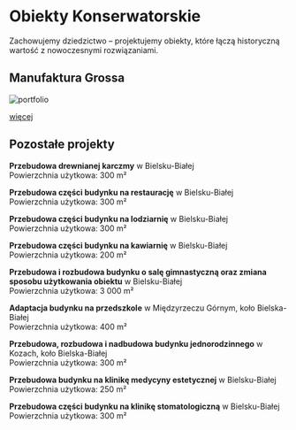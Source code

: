 
# Obiekty Konserwatorskie

Zachowujemy dziedzictwo – projektujemy obiekty, które łączą historyczną wartość z nowoczesnymi rozwiązaniami.

## Manufaktura Grossa

<Zoom>
	<img
	  alt="portfolio"
	  src="/compressed/kon/1.jpg"
	/>
</Zoom>

[więcej]( /projekty/konserwatorskie/grossa )

## Pozostałe projekty

**Przebudowa drewnianej karczmy** w Bielsku-Białej  
Powierzchnia użytkowa: 300 m²  

**Przebudowa części budynku na restaurację** w Bielsku-Białej  
Powierzchnia użytkowa: 300 m²  

**Przebudowa części budynku na lodziarnię** w Bielsku-Białej  
Powierzchnia użytkowa: 300 m²  

**Przebudowa części budynku na kawiarnię** w Bielsku-Białej  
Powierzchnia użytkowa: 200 m²  

**Przebudowa i rozbudowa budynku o salę gimnastyczną oraz zmiana sposobu użytkowania obiektu** w Bielsku-Białej  
Powierzchnia użytkowa: 3 000 m²  

**Adaptacja budynku na przedszkole** w Międzyrzeczu Górnym, koło Bielska-Białej  
Powierzchnia użytkowa: 400 m²  

**Przebudowa, rozbudowa i nadbudowa budynku jednorodzinnego** w Kozach, koło Bielska-Białej  
Powierzchnia użytkowa: 300 m²  

**Przebudowa budynku na klinikę medycyny estetycznej** w Bielsku-Białej  
Powierzchnia użytkowa: 250 m²  

**Przebudowa części budynku na klinikę stomatologiczną** w Bielsku-Białej  
Powierzchnia użytkowa: 300 m²

